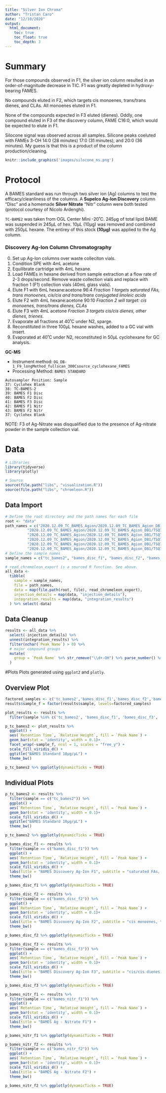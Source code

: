 ```yaml
---
title: "Silver Ion Chroma"
author: "Tristan Caro"
date: "12/10/2020"
output:
  html_document:
    toc: true
    toc_float: true
    toc_depth: 3
---
```


# Summary
For those compounds observed in F1, the silver ion column resulted in an order-of-magnitude decrease in TIC. F1 was greatly depleted in hydroxy-bearing FAMES.

No compounds eluted in F2, which targets cis monoenes, trans/trans dienes, and CLAs. All monoenes eluted in F1.

None of the compounds expected in F3 eluted (dienes). Oddly, one compound eluted in F3 of the discovery column, FAME C16:0, which would be expected to elute in F1.

Silocone signal was observed across all samples. Silicone peaks coeluted with FAMEs 3-OH 14:0 (28 minutes) 17:0 (31 minutes), and 20:0 (36 minutes). My guess is that this is a product of the column production/cleaning.

```r
knitr::include_graphics('images/silocone_ms.png')
```

# Protocol
A BAMES standard was run through two silver ion (Ag) columns to test the efficacy/cleanliness of the columns. A **Supelco Ag-Ion Discovery** column "Disc" and a homemade **Silver Nitrate** "Nitr" column were both tested (protocol courtesy of Nicolo Ardenghi).

`TC-BAME2` was taken from OGL Center Mini -20˚C. 245µg of total lipid BAME was suspended in 245µL of hex.
10µL (10µg) was removed and combined with 250µL hexane. The entirey of this stock **(10µg)** was applied to the Ag column.

### Discovery Ag-Ion Column Chromatography
0. Set up Ag-Ion columns over waste colleciton vials.
1. Condition SPE with 4mL acetone
2. Equilibrate cartridge with 4mL hexane. 
3. Load FAMEs in hexane derived from sample extraction at a flow rate of 2-3 drops/second. Remove waste collection vials and replace with fraction 1 (F1) collection vials (40mL glass vials).
4. Elute F1 with 6mL hexane:acetone 96:4
*Fraction 1 targets saturated FAs, trans monoenes, cis/cis and trans/trans conjugated linoleic acids*
5. Elute F2 with 4mL hexane:acetone 90:10
*Fraction 2 will target: cis monoenes, trans/trans dienes, CLAs*
6. Elute F3 with 4mL acetone
*Fraction 3 targets cis/cis dienes, other dienes, trienes.*
7. Evaporate all fractions at 40˚C under N2, sparge.
8. Reconstituted in three 100µL hexane washes, added to a GC vial with insert.
8. Evaporated at 40˚C under N2, reconstituted in 50µL cyclohexane for GC analysis.

**GC-MS**

- Instrument method: `OG_DB-1_F9_longMethod_fullscan_300Csource_cyclohexane_FAMES`
- Processing Method: `BAMES STANDARD`

```
Autosampler Position: Sample
37: Cyclohex Blank
38: TC-BAMES-2
39: BAMES F1 Disc
40: BAMES F2 Disc
41: BAMES F3 Disc
42: BAMES F1 Nitr
43: BAMES F2 Nitr
37: Cyclohex Blank
```

NOTE: F3 of Ag-Nitrate was disqualified due to the presence of Ag-nitrate powder in the sample collection vial.


# Data

```r
# Libraries
library(tidyverse)
library(plotly)

# Source
source(file.path("libs", "visualization.R"))
source(file.path("libs", "chromleon.R"))
```

## Data Import
```r
# Define the root directory and the path names for each file
root <- "data"
path_names = c("2020.12.09_TC_BAMES_Agion/2020.12.09_TC_BAMES_Agion_DB1/TSQ7517_TCBAMES_2_5ug_ul.xls",
          "2020.12.09_TC_BAMES_Agion/2020.12.09_TC_BAMES_Agion_DB1/TSQ7518_BAMES_F1_Disc.xls",
          "2020.12.09_TC_BAMES_Agion/2020.12.09_TC_BAMES_Agion_DB1/TSQ7519_BAMES_F2_Disc.xls",
          "2020.12.09_TC_BAMES_Agion/2020.12.09_TC_BAMES_Agion_DB1/TSQ7520_BAMES_F3_Disc.xls",
          "2020.12.09_TC_BAMES_Agion/2020.12.09_TC_BAMES_Agion_DB1/TSQ7521_BAMES_F1_Nitr.xls",
          "2020.12.09_TC_BAMES_Agion/2020.12.09_TC_BAMES_Agion_DB1/TSQ7522_BAMES_F2_Nitr.xls")
# Define the sample names
sample_names = c("tc_bames2", "bames_disc_f1", "bames_disc_f2", "bames_disc_f3", "bames_nitr_f1", "bames_nitr_f2")

# read_chromeleon_export is a sourced R function. See above.
all_data <-
  tibble(
    sample = sample_names,
    file = path_names,
    data = map(file.path(root, file), read_chromeleon_export),
    injection_details = map(data, "injection_details"),
    integration_results = map(data, "integration_results")
  ) %>% select(-data)

```

## Data Cleanup
``` r
results <- all_data %>% 
  select(-injection_details) %>% 
  unnest(integration_results) %>% 
  filter(nchar(`Peak Name`) > 0) %>% 
  # major compound groups
  mutate(
    group = `Peak Name` %>% str_remove("\\d+-OH") %>% parse_number() %>% abs() %>% {paste0("C", .)} %>% factor()
  ) 
```


#Plots
Plots generated using `ggplot2` and `plotly`.

## Overview Plot
```r
factored_samples <- c('tc_bames2','bames_disc_f1','bames_disc_f2','bames_disc_f3', 'bames_nitr_f1', 'bames_nitr_f2', 'bames_nitr_f3')
results$sample_f = factor(results$sample, levels=factored_samples)

plot_results <- results %>% 
  filter(sample %in% c('tc_bames2', 'bames_disc_f1', 'bames_disc_f3', 'bames_nitr_f1'))

p_tc_bames2 <- plot_results %>%
  ggplot() +
  aes(`Retention Time`, `Relative Height`, fill = `Peak Name`) +
  geom_bar(stat = 'identity', width = 0.1)+
  facet_wrap(~sample_f, ncol = 1, scales = "free_y") +
  scale_fill_viridis_d() +
  ggtitle("BAMES Standard 10µg/µL") +
  theme_bw()

p_tc_bames2 %>% ggplotly(dynamicTicks = TRUE)

```

## Individual Plots

```r
p_tc_bames2 <- results %>%
  filter(sample == c("tc_bames2")) %>% 
  ggplot() +
  aes(`Retention Time`, `Relative Height`, fill = `Peak Name`) +
  geom_bar(stat = 'identity', width = 0.1)+
  scale_fill_viridis_d() +
  ggtitle("BAMES Standard 10µg/µL") +
  theme_bw()

p_tc_bames2 %>% ggplotly(dynamicTicks = TRUE)
```
```r
p_bames_disc_f1 <- results %>%
  filter(sample == c("bames_disc_f1")) %>% 
  ggplot() +
  aes(`Retention Time`, `Relative Height`, fill = `Peak Name`) +
  geom_bar(stat = 'identity', width = 0.1)+
  scale_fill_viridis_d() +
  labs(title = "BAMES Discovery Ag-Ion F1", subtitle = "saturated FAs, trans monoenes, cis/cis and trans/trans conjugated linoleic acids") +
  theme_bw()

p_bames_disc_f1 %>% ggplotly(dynamicTicks = TRUE)
```
```r
p_bames_disc_f2 <- results %>%
  filter(sample == c("bames_disc_f2")) %>% 
  ggplot() +
  aes(`Retention Time`, `Relative Height`, fill = `Peak Name`) +
  geom_bar(stat = 'identity', width = 0.1)+
  scale_fill_viridis_d() +
  labs(title = "BAMES Discovery Ag-Ion F2", subtitle = "cis monoenes, trans/trans dienes, CLAs") +
  theme_bw()

p_bames_disc_f2 %>% ggplotly(dynamicTicks = TRUE)
```

```r
p_bames_disc_f3 <- results %>%
  filter(sample == c("bames_disc_f3")) %>% 
  ggplot() +
  aes(`Retention Time`, `Relative Height`, fill = `Peak Name`) +
  geom_bar(stat = 'identity', width = 0.1)+
  scale_fill_viridis_d() +
  labs(title = "BAMES Discovery Ag-Ion F3", subtitle = "cis/cis dienes, other dienes, trienes.") +
  theme_bw()

p_bames_disc_f3 %>% ggplotly(dynamicTicks = TRUE)
```
```r
p_bames_nitr_f1 <- results %>%
  filter(sample == c("bames_nitr_f1")) %>% 
  ggplot() +
  aes(`Retention Time`, `Relative Height`, fill = `Peak Name`) +
  geom_bar(stat = 'identity', width = 0.1)+
  scale_fill_viridis_d() +
  labs(title = "BAMES Ag - Nitrate F1") +
  theme_bw()

p_bames_nitr_f1 %>% ggplotly(dynamicTicks = TRUE)
```

```r
p_bames_nitr_f2 <- results %>%
  filter(sample == c("bames_nitr_f2")) %>% 
  ggplot() +
  aes(`Retention Time`, `Relative Height`, fill = `Peak Name`) +
  geom_bar(stat = 'identity', width = 0.1)+
  scale_fill_viridis_d() +
  labs(title = "BAMES Ag - Nitrate F2") +
  theme_bw()

p_bames_nitr_f2 %>% ggplotly(dynamicTicks = TRUE)
```

